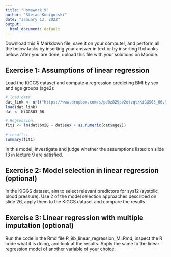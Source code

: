 ```yaml
---
title: "Homework 9"
author: "Stefan Konigorski"
date: "January 13, 2022"
output:
  html_document: default
---
```


Download this R Markdown file, save it on your computer, and perform all the below tasks by inserting your answer in text or by inserting R chunks below. After you are done, upload this file with your solutions on Moodle.

## Exercise 1: Assumptions of linear regression

Load the KiGGS dataset and compute a regression predicting BMI by sex and age groups (age2):

```r
# load data
dat_link <- url("https://www.dropbox.com/s/pd0z829pv2otzqt/KiGGS03_06.RData?dl=1")
load(dat_link)
dat <- KiGGS03_06

# Regression:
fit1 <- lm(dat$bmiB ~ dat$sex + as.numeric(dat$age2))

# results:
summary(fit1)
```

In this model, investigate and judge whether the assumptions listed on slide 13 in lecture 9 are satisfied.

## Exercise 2: Model selection in linear regression (optional)

In the KiGGS dataset, aim to select relevant predictors for sys12 (systolic blood pressure). Use 2 of the model selection approaches described on slide 26, apply them to the KiGGS dataset and compare the results.

## Exercise 3: Linear regression with multiple imputation (optional)

Run the code in the Rmd file R_9b_linear_regression_MI.Rmd, inspect the R code what it is doing, and look at the results. Apply the same to the linear regression model of another variable of your choice.
